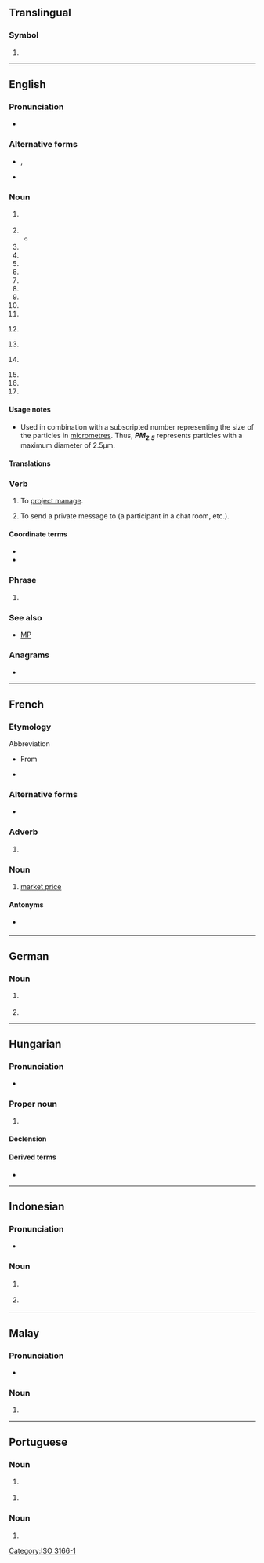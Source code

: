 {{also|㏘|p. m.|p.m.|pm|.pm|P. M.|P.M.|PM|Pm}}
==Translingual==

===Symbol===
{{head|mul|symbol}}

# {{n-g|The [[ISO]] 3166-1 two-letter (alpha-2) code for [[Saint Pierre and Miquelon]].}}

[[Category:ISO 3166-1]]

----

==English==

===Pronunciation===
* {{IPA|en|/ˌpiː ˈɛm/}}

===Alternative forms===
* {{l|en|p.m.}}, {{l|en|p. m.}} {{qualifier|for "post meridiem" and "post mortem"}}
* {{l|en|P.M.}}

===Noun===
{{en-noun|~}}

# {{initialism of|en|post meridiem}} {{gloss|The second half of the day, from [[noon]] (12:00:00) to (just before) [[midnight]] (23:59:59)}}
#: {{ux|en|Today the sun sets at 8:25 '''PM'''}}
#: {{ux|en|The shops are open from 9AM to 5'''PM'''}}
# {{initialism of|en|post mortem}}
#* {{quote-book|en|year=1953|author={{w|Raymond Chandler}}|title=The Long Goodbye|publisher=Penguin|year_published=2010|page=321|passage=‘We ought to have a '''P.M.''' report by ten o'clock, preliminary anyway.’}}
# {{initialism of|en|prime minister}}
# {{initialism of|en|w:private message}}
# {{initialism of|en|w:personal message}}
# {{initialism of|en|[[price]] [[match]]}}
# {{initialism of|en|project management}}
# {{initialism of|en|project manager}}
# {{initialism of|en|performance management}}
# {{initialism of|en|perfect match}}
# {{initialism of|en|{{w|product manager}}}}
# {{lb|en|knitting}} {{initialism of|en|[[place]] [[marker]]}}
# {{lb|en|electronics}} {{initialism of|en|permanent magnet}}
# {{lb|en|with a number}} {{initialism of|en|particulate matter}}
# {{initialism of|en|push money}}
# {{initialism of|en|portfolio manager}}
# {{initialism of|en|precious metal}}

====Usage notes====
* {{sense|particulate matter}} Used in combination with a subscripted number representing the size of the particles in [[micrometre]]s. Thus, '''''PM<sub>2.5</sub>''''' represents particles with a maximum diameter of 2.5µm.

====Translations====
{{trans-see|after noon, after 12:00:00|p.m.}}

===Verb===
{{en-verb}}

# To [[project manage]].
# {{lb|en|internet|transitive}} To send a private message to (a participant in a chat room, etc.).
#: {{ux|en|'''PM''' me if you want more information.}}

====Coordinate terms====
* {{l|en|DM}}
* {{l|en|IM}}

===Phrase===
{{en-phrase}}

# {{initialism of|en|[[partially]] [[meet]]}}

===See also===
* [[MP]]

===Anagrams===
* {{anagrams|en|a=mp|MP|Mp|mp}}

----

==French==

===Etymology===
Abbreviation
* {{sense|post meridiem}} From {{etyl|la|fr}} {{m|la|post meridiem}}
* {{sense|market price}} {{initialism of|fr|prix de marché}}

===Alternative forms===
* {{alt|fr|P.M.|P. M.}}

===Adverb===
{{head|fr|adverb}}

# {{init of|fr|[[post meridiem]]}}

===Noun===
{{head|fr|noun}}

# [[market price]]

====Antonyms====
* {{sense|post meridiem}} {{l|fr|AM}}

----

==German==

===Noun===
{{de-noun|f,-}}

# {{init of|de|[[Pressemitteilung]]}}
#: {{ux|de|Hier sind die '''PM''' von letztem Jahr.|Here are the '''press releases''' from last year.}}
# {{init of|de|[[Papiermaschine]]}}

----

==Hungarian==

===Pronunciation===
* {{hu-IPA|péem}}

===Proper noun===
{{head|hu|proper noun}}

# {{abbreviation of|hu|pénzügyminisztérium|Pénzügyminisztérium|Treasury}}

====Declension====
{{hu-infl-nom|PM-e|e|v=m}}{{hu-pos-etek|PM-||ei}}

====Derived terms====
* {{l|hu|PM-es}}

----

==Indonesian==

===Pronunciation===
* {{IPA|id|/ˈpeɛm/}}

===Noun===
{{id-noun|head=|pl=-}}

# {{lb|id|military|police}} {{initialism of|id|polisi militer|t=military police|nocap=1}}
# {{lb|id|politics|government}} {{initialism of|id|perdana menteri|t=prime minister|nocap=1}}

----

==Malay==

===Pronunciation===
* {{IPA|ms|/pi ɛm/}}

===Noun===
{{head|ms|noun}}

# {{initialism of|ms|perdana menteri|gloss=prime minister}}

----

==Portuguese==

===Noun===
{{pt-noun|f|s}}

# {{lb|pt|Brazil}} {{initialism of|pt|polícia militar}}

{{pt-noun|m-f|s}}

# {{lb|pt|Brazil}} {{initialism of|pt|policial militar}}

===Noun===
{{pt-noun|m|s}}

# {{initialism of|pt|primeiro-ministro}}